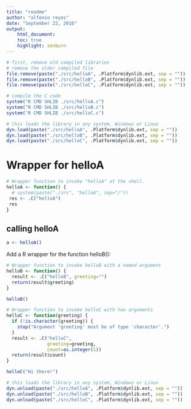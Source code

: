 ```yaml
---
title: "readme"
author: "alfonso reyes"
date: "September 22, 2016"
output: 
    html_document:
    toc: true
    highlight: zenburn
---
```


```r
# first, remove old compiled libraries
# remove the older compiled file
file.remove(paste("./src/helloA", .Platform$dynlib.ext, sep = ""))
file.remove(paste("./src/helloB", .Platform$dynlib.ext, sep = ""))
file.remove(paste("./src/helloC", .Platform$dynlib.ext, sep = ""))
```


```r
# compile the C code
system("R CMD SHLIB ./src/helloA.c")
system("R CMD SHLIB ./src/helloB.c")
system("R CMD SHLIB ./src/helloC.c")
```

```r
# this loads the library in any system, Windows or Linux
dyn.load(paste("./src/helloA", .Platform$dynlib.ext, sep = ""))
dyn.load(paste("./src/helloB", .Platform$dynlib.ext, sep = ""))
dyn.load(paste("./src/helloC", .Platform$dynlib.ext, sep = ""))
```


# Wrapper for helloA
```r
# Wrapper function to invoke "helloA" at the shell.
helloA <- function() {
  # system(paste("./src", "helloA", sep="/"))
 res <- .C("helloA")
 res
}
```

## calling helloA
```r
a <- helloA()
```


Add a R wrapper for the function helloB():

```r
# Wrapper function to invoke helloB with a named argument
helloB <- function() {
  result <- .C("helloB", greeting="")
  return(result$greeting)
}
```

```r
helloB()
```

```r
# Wrapper function to invoke helloC with two arguments
helloC <- function(greeting) {
  if (!is.character(greeting)) {
    stop("Argument 'greeting' must be of type 'character'.")
  }
  result <- .C("helloC",
               greeting=greeting,
               count=as.integer(1))
  return(result$count)
}
```

```r
helloC("Hi there!")
```


```r
# this loads the library in any system, Windows or Linux
dyn.unload(paste("./src/helloA", .Platform$dynlib.ext, sep = ""))
dyn.unload(paste("./src/helloB", .Platform$dynlib.ext, sep = ""))
dyn.unload(paste("./src/helloC", .Platform$dynlib.ext, sep = ""))
```


